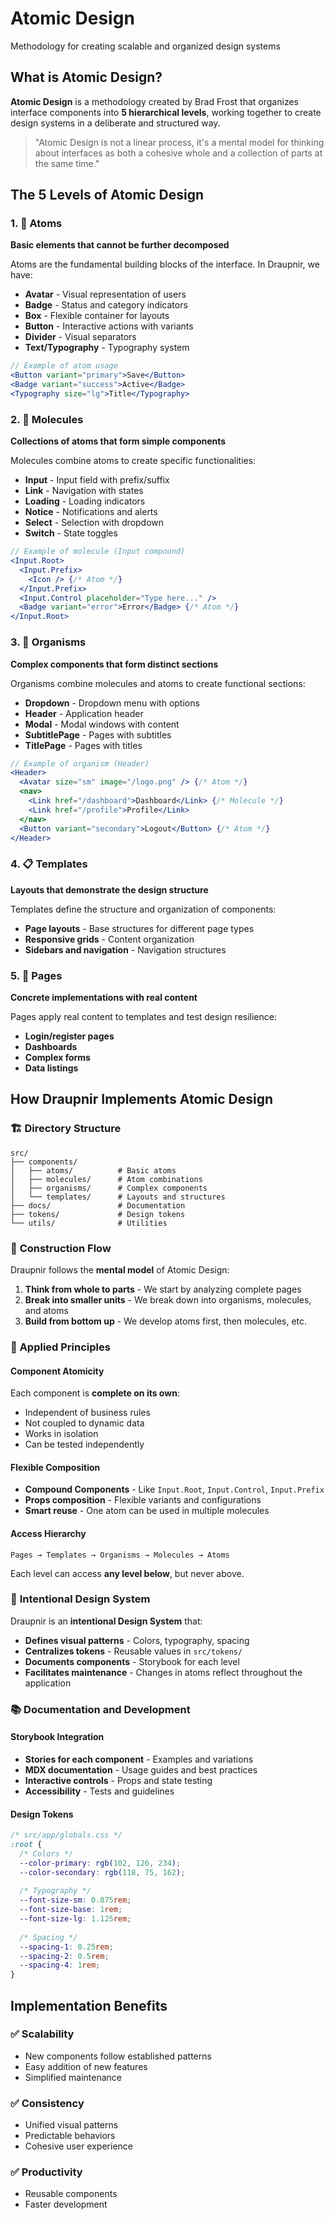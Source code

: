 
<Meta title="Docs/Atomic Design" />

<div style={{ textAlign: 'center', margin: '2rem 0 2.5rem 0' }}>
  <h1 style={{ fontWeight: 700, fontSize: '2.2rem', margin: '1rem 0 0.5rem 0' }}>Atomic Design</h1>
  <p style={{ color: '#666', fontSize: '1.1rem', margin: '0.5rem 0 0 0' }}>
    Methodology for creating scalable and organized design systems
  </p>
</div>

## What is Atomic Design?

**Atomic Design** is a methodology created by Brad Frost that organizes interface components into **5 hierarchical levels**, working together to create design systems in a deliberate and structured way.

> "Atomic Design is not a linear process, it's a mental model for thinking about interfaces as both a cohesive whole and a collection of parts at the same time."

## The 5 Levels of Atomic Design

### 1. 🧪 **Atoms**
**Basic elements that cannot be further decomposed**

Atoms are the fundamental building blocks of the interface. In Draupnir, we have:

- **Avatar** - Visual representation of users
- **Badge** - Status and category indicators  
- **Box** - Flexible container for layouts
- **Button** - Interactive actions with variants
- **Divider** - Visual separators
- **Text/Typography** - Typography system

```jsx
// Example of atom usage
<Button variant="primary">Save</Button>
<Badge variant="success">Active</Badge>
<Typography size="lg">Title</Typography>
```

### 2. 🧬 **Molecules**
**Collections of atoms that form simple components**

Molecules combine atoms to create specific functionalities:

- **Input** - Input field with prefix/suffix
- **Link** - Navigation with states
- **Loading** - Loading indicators
- **Notice** - Notifications and alerts
- **Select** - Selection with dropdown
- **Switch** - State toggles

```jsx
// Example of molecule (Input compound)
<Input.Root>
  <Input.Prefix>
    <Icon /> {/* Atom */}
  </Input.Prefix>
  <Input.Control placeholder="Type here..." />
  <Badge variant="error">Error</Badge> {/* Atom */}
</Input.Root>
```

### 3. 🦠 **Organisms**
**Complex components that form distinct sections**

Organisms combine molecules and atoms to create functional sections:

- **Dropdown** - Dropdown menu with options
- **Header** - Application header
- **Modal** - Modal windows with content
- **SubtitlePage** - Pages with subtitles
- **TitlePage** - Pages with titles

```jsx
// Example of organism (Header)
<Header>
  <Avatar size="sm" image="/logo.png" /> {/* Atom */}
  <nav>
    <Link href="/dashboard">Dashboard</Link> {/* Molecule */}
    <Link href="/profile">Profile</Link>
  </nav>
  <Button variant="secondary">Logout</Button> {/* Atom */}
</Header>
```

### 4. 📋 **Templates**
**Layouts that demonstrate the design structure**

Templates define the structure and organization of components:

- **Page layouts** - Base structures for different page types
- **Responsive grids** - Content organization
- **Sidebars and navigation** - Navigation structures

### 5. 📄 **Pages**
**Concrete implementations with real content**

Pages apply real content to templates and test design resilience:

- **Login/register pages**
- **Dashboards**
- **Complex forms**
- **Data listings**

## How Draupnir Implements Atomic Design

### 🏗️ **Directory Structure**

```
src/
├── components/
│   ├── atoms/          # Basic atoms
│   ├── molecules/      # Atom combinations
│   ├── organisms/      # Complex components
│   └── templates/      # Layouts and structures
├── docs/               # Documentation
├── tokens/             # Design tokens
└── utils/              # Utilities
```

### 🔄 **Construction Flow**

Draupnir follows the **mental model** of Atomic Design:

1. **Think from whole to parts** - We start by analyzing complete pages
2. **Break into smaller units** - We break down into organisms, molecules, and atoms
3. **Build from bottom up** - We develop atoms first, then molecules, etc.

### 🎯 **Applied Principles**

#### **Component Atomicity**
Each component is **complete on its own**:
- Independent of business rules
- Not coupled to dynamic data
- Works in isolation
- Can be tested independently

#### **Flexible Composition**
- **Compound Components** - Like `Input.Root`, `Input.Control`, `Input.Prefix`
- **Props composition** - Flexible variants and configurations
- **Smart reuse** - One atom can be used in multiple molecules

#### **Access Hierarchy**
```
Pages → Templates → Organisms → Molecules → Atoms
```

Each level can access **any level below**, but never above.

### 🎨 **Intentional Design System**

Draupnir is an **intentional Design System** that:

- **Defines visual patterns** - Colors, typography, spacing
- **Centralizes tokens** - Reusable values in `src/tokens/`
- **Documents components** - Storybook for each level
- **Facilitates maintenance** - Changes in atoms reflect throughout the application

### 📚 **Documentation and Development**

#### **Storybook Integration**
- **Stories for each component** - Examples and variations
- **MDX documentation** - Usage guides and best practices
- **Interactive controls** - Props and state testing
- **Accessibility** - Tests and guidelines

#### **Design Tokens**
```css
/* src/app/globals.css */
:root {
  /* Colors */
  --color-primary: rgb(102, 126, 234);
  --color-secondary: rgb(118, 75, 162);
  
  /* Typography */
  --font-size-sm: 0.875rem;
  --font-size-base: 1rem;
  --font-size-lg: 1.125rem;
  
  /* Spacing */
  --spacing-1: 0.25rem;
  --spacing-2: 0.5rem;
  --spacing-4: 1rem;
}
```

## Implementation Benefits

### ✅ **Scalability**
- New components follow established patterns
- Easy addition of new features
- Simplified maintenance

### ✅ **Consistency**
- Unified visual patterns
- Predictable behaviors
- Cohesive user experience

### ✅ **Productivity**
- Reusable components
- Faster development 